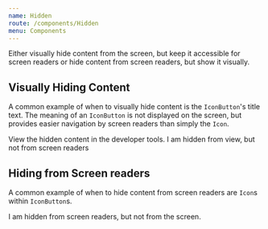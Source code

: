 ```yaml
---
name: Hidden
route: /components/Hidden
menu: Components
---
```



Either visually hide content from the screen, but keep it accessible for screen readers or hide content from screen readers, but show it visually.

## Visually Hiding Content

A common example of when to visually hide content is the `IconButton`'s title text. The meaning of an `IconButton` is not displayed on the screen, but provides easier navigation by screen readers than simply the `Icon`.

<Playground>
  <div>
    View the hidden content in the developer tools.
    <VisuallyHidden>
      I am hidden from view, but not from screen readers
    </VisuallyHidden>
  </div>
</Playground>

## Hiding from Screen readers

A common example of when to hide content from screen readers are `Icon`s within `IconButton`s.

<Playground>
  <HiddenFromScreenReaders>
    I am hidden from screen readers, but not from the screen.
  </HiddenFromScreenReaders>
</Playground>
